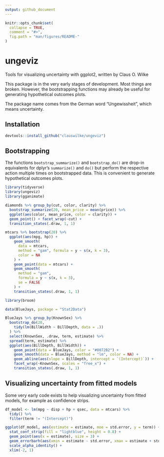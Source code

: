 ```yaml
---
output: github_document
---
```


<!-- README.md is generated from README.Rmd. Please edit that file -->

```r
knitr::opts_chunk$set(
  collapse = TRUE,
  comment = "#>",
  fig.path = "man/figures/README-"
)
```

# ungeviz

Tools for visualizing uncertainty with ggplot2, written by Claus O. Wilke

This package is in the very early stages of development. Most things are broken. However, the bootstrapping functions may already be useful for generating hypothetical outcomes plots.

The package name comes from the German word "Ungewissheit", which means uncertainty.

## Installation

```r
devtools::install_github("clauswilke/ungeviz")
```


## Bootstrapping {#bootstrap}

The functions `bootstrap_summarize()` and `bootstrap_do()` are drop-in equivalents for dplyr's `summarize()` and `do()` but perform the respective action multiple times on bootstrapped data. This is convenient to generate hypothetical outcomes plots.

```r
library(tidyverse)
library(ungeviz)
library(gganimate)

diamonds %>% group_by(cut, color, clarity) %>%
  bootstrap_summarize(20, mean_price = mean(price)) %>%
  ggplot(aes(color, mean_price, color = clarity)) +
  geom_point() + facet_wrap(~cut) +
  transition_states(.draw, 1, 1)
```

```r
mtcars %>% bootstrap(20) %>%
  ggplot(aes(mpg, hp)) + 
    geom_smooth(
      data = mtcars,
      method = "gam", formula = y ~ s(x, k = 3),
      color = NA
    ) + 
    geom_point(data = mtcars) +
    geom_smooth(
      method = "gam",
      formula = y ~ s(x, k = 3),
      se = FALSE
    ) + 
    transition_states(.draw, 1, 1)
```

```r
library(broom)

data(BlueJays, package = "Stat2Data")

BlueJays %>% group_by(KnownSex) %>%
  bootstrap_do(20,
    tidy(lm(BillWidth ~ BillDepth, data = .))
  ) %>%
  select(KnownSex, .draw, term, estimate) %>%
  spread(term, estimate) %>%
  ggplot(aes(BillDepth, BillWidth)) +
    geom_point(data = BlueJays, color = "#0072B2") +
    geom_smooth(data = BlueJays, method = "lm", color = NA) +
    geom_abline(aes(slope = BillDepth, intercept = `(Intercept)`)) +
    facet_wrap(~KnownSex, scales = "free_x") +
    transition_states(.draw, 1, 1)
```

## Visualizing uncertainty from fitted models {#fitted-models}

Some very early code exists to help visualizing uncertainty from fitted models, for example as confidence strips.

```r
df_model <- lm(mpg ~ disp + hp + qsec, data = mtcars) %>%
  tidy() %>%
  filter(term != "(Intercept)")

ggplot(df_model, aes(estimate = estimate, moe = std.error, y = term)) +
  stat_conf_strip(fill = "lightblue", height = 0.8) +
  geom_point(aes(x = estimate), size = 3) +
  geom_errorbarh(aes(xmin = estimate - std.error, xmax = estimate + std.error), height = 0.5) +
  scale_alpha_identity() +
  xlim(-2, 1)
```

